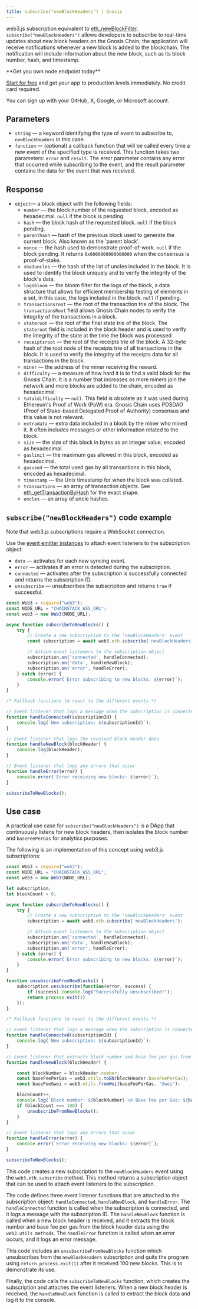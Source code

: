 ---
title: subscribe("newBlockHeaders") | Gnosis
---

web3.js subscription equivalent to [eth\_newBlockFilter](/api-reference/gnosis_node_api/blocks_info/eth_newBlockFilter). `subscribe("newBlockHeaders")` allows developers to subscribe to real-time updates about new block headers on the Gnosis Chain; the application will receive notifications whenever a new block is added to the blockchain. The notification will include information about the new block, such as its block number, hash, and timestamp.

<Check>
**Get you own node endpoint today**

[Start for free](https://console.chainstack.com/) and get your app to production levels immediately. No credit card required.

You can sign up with your GitHub, X, Google, or Microsoft account.
</Check>


## Parameters

* `string` — a keyword identifying the type of event to subscribe to, `newBlockHeaders` in this case.
* `function` — (optional) a callback function that will be called every time a new event of the specified type is received. This function takes two parameters: `error` and `result`. The error parameter contains any error that occurred while subscribing to the event, and the result parameter contains the data for the event that was received.

## Response

* `object`— a block object with the following fields:
  + `number` — the block number of the requested block, encoded as hexadecimal. `null` if the block is pending.
  + `hash` — the block hash of the requested block. `null` if the block pending.
  + `parenthash` — hash of the previous block used to generate the current block. Also known as the 'parent block'.
  + `nonce` — the hash used to demonstrate proof-of-work. `null` if the block pending. It returns `0x0000000000000000` when the consensus is proof-of-stake.
  + `sha3uncles` — the hash of the list of uncles included in the block. It is used to identify the block uniquely and to verify the integrity of the block's data.
  + `logsbloom` — the bloom filter for the logs of the block, a data structure that allows for efficient membership testing of elements in a set, in this case, the logs included in the block. `null` if pending.
  + `transactionsroot` — the root of the transaction trie of the block. The `transactionsRoot` field allows Gnosis Chain nodes to verify the integrity of the transactions in a block.
  + `stateroot` — the root of the final state trie of the block. The `stateroot` field is included in the block header and is used to verify the integrity of the state at the time the block was processed
  + `receiptsroot` — the root of the receipts trie of the block. A 32-byte hash of the root node of the receipts trie of all transactions in the block. It is used to verify the integrity of the receipts data for all transactions in the block.
  + `miner` — the address of the miner receiving the reward.
  + `difficulty` — a measure of how hard it is to find a valid block for the Gnosis Chain. It is a number that increases as more miners join the network and more blocks are added to the chain, encoded as hexadecimal.
  + `totaldifficulty` — `null`. This field is obsolete as it was used during Ethereum's Proof of Work (PoW) era. Gnosis Chain uses POSDAO (Proof of Stake-based Delegated Proof of Authority) consensus and this value is not relevant.
  + `extradata` — extra data included in a block by the miner who mined it. It often includes messages or other information related to the block.
  + `size` — the size of this block in bytes as an integer value, encoded as hexadecimal.
  + `gaslimit` — the maximum gas allowed in this block, encoded as hexadecimal.
  + `gasused` — the total used gas by all transactions in this block, encoded as hexadecimal.
  + `timestamp` — the Unix timestamp for when the block was collated.
  + `transactions` — an array of transaction objects. See [eth\_getTransactionByHash](/api-reference/gnosis_node_api/transaction_info/eth_getTransactionByHash) for the exact shape.
  + `uncles` — an array of uncle hashes.

## `subscribe("newBlockHeaders")` code example

<Note>
Note that web3.js subscriptions require a WebSocket connection.
</Note>


Use the [event emitter instances](https://web3js.readthedocs.io/en/v1.2.11/web3-eth-subscribe.html#eth-subscription-return) to attach event listeners to the subscription object:

* `data` — activates for each new syncing event.
* `error` — activates if an error is detected during the subscription.
* `connected` — activates after the subscription is successfully connected and returns the subscription ID.
* `unsubscribe` — unsubscribes the subscription and returns `true` if successful.

```javascript index.js
const Web3 = require("web3");
const NODE_URL = "CHAINSTACK_WSS_URL";
const web3 = new Web3(NODE_URL);

async function subscribeToNewBlocks() {
    try {
        // Create a new subscription to the 'newBlockHeaders' event
        const subscription = await web3.eth.subscribe('newBlockHeaders');

        // Attach event listeners to the subscription object
        subscription.on('connected', handleConnected);
        subscription.on('data', handleNewBlock);
        subscription.on('error', handleError);
    } catch (error) {
        console.error(`Error subscribing to new blocks: ${error}`);
    }
}

/* Fallback functions to react to the different events */

// Event listener that logs a message when the subscription is connected
function handleConnected(subscriptionId) {
    console.log(`New subscription: ${subscriptionId}`);
}

// Event listener that logs the received block header data
function handleNewBlock(blockHeader) {
    console.log(blockHeader);
}

// Event listener that logs any errors that occur
function handleError(error) {
    console.error(`Error receiving new blocks: ${error}`);
}

subscribeToNewBlocks();
```


## Use case

A practical use case for `subscribe("newBlockHeaders")` is a DApp that continuously listens for new block headers, then isolates the block number and `baseFeePerGas` for analytics purposes.

The following is an implementation of this concept using web3.js subscriptions:

```javascript index.js
const Web3 = require("web3");
const NODE_URL = "CHAINSTACK_WSS_URL";
const web3 = new Web3(NODE_URL);

let subscription;
let blockCount = 0;

async function subscribeToNewBlocks() {
    try {
        // Create a new subscription to the 'newBlockHeaders' event
        subscription = await web3.eth.subscribe('newBlockHeaders');

        // Attach event listeners to the subscription object
        subscription.on('connected', handleConnected);
        subscription.on('data', handleNewBlock);
        subscription.on('error', handleError);
    } catch (error) {
        console.error(`Error subscribing to new blocks: ${error}`);
    }
}

function unsubscribeFromNewBlocks() {
    subscription.unsubscribe(function(error, success) {
        if (success) console.log("Successfully unsubscribed!");
      	return process.exit(1)
    });
}

/* Fallback functions to react to the different events */

// Event listener that logs a message when the subscription is connected
function handleConnected(subscriptionId) {
    console.log(`New subscription: ${subscriptionId}`);
}

// Event listener that extracts block number and base fee per gas from the received block header data
function handleNewBlock(blockHeader) {

    const blockNumber = blockHeader.number;
    const baseFeePerGas = web3.utils.toBN(blockHeader.baseFeePerGas);
    const baseFeeGwei = web3.utils.fromWei(baseFeePerGas, 'Gwei');

    blockCount++;
    console.log(`Block number: ${blockNumber} \n Base Fee per Gas: ${baseFeeGwei} Gwei \n`);
    if (blockCount === 100) {
        unsubscribeFromNewBlocks();
    }
}

// Event listener that logs any errors that occur
function handleError(error) {
    console.error(`Error receiving new blocks: ${error}`);
}

subscribeToNewBlocks();
```


This code creates a new subscription to the `newBlockHeaders` event using the `web3.eth.subscribe` method. This method returns a subscription object that can be used to attach event listeners to the subscription.

The code defines three event listener functions that are attached to the subscription object: `handleConnected`, `handleNewBlock`, and `handleError`. The `handleConnected` function is called when the subscription is connected, and it logs a message with the subscription ID. The `handleNewBlock` function is called when a new block header is received, and it extracts the block number and base fee per gas from the block header data using the `web3.utils methods`. The `handleError` function is called when an error occurs, and it logs an error message.

This code includes an `unsubscribeFromNewBlocks` function which unsubscribes from the `newBlockHeaders` subscription and quits the program using `return process.exit(1)` after it received 100 new blocks. This is to demonstrate its use.

Finally, the code calls the `subscribeToNewBlocks` function, which creates the subscription and attaches the event listeners. When a new block header is received, the `handleNewBlock` function is called to extract the block data and log it to the console.